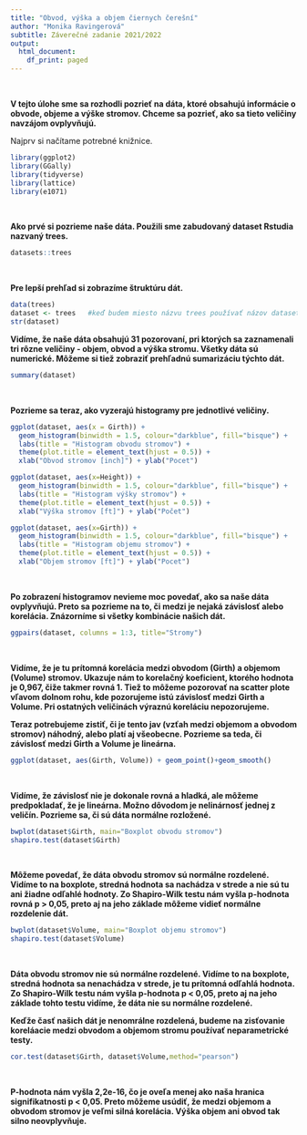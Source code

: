 ---
title: "Obvod, výška a objem čiernych čerešní"
author: "Monika Ravingerová"
subtitle: Záverečné zadanie 2021/2022
output:
  html_document:
    df_print: paged
---

<br>

__V tejto úlohe sme sa rozhodli pozrieť na dáta, ktoré obsahujú informácie o obvode, objeme a výške stromov. Chceme sa pozrieť, ako sa tieto veličiny navzájom ovplyvňujú.__


Najprv si načítame potrebné knižnice.
```{r}
library(ggplot2)
library(GGally)
library(tidyverse)
library(lattice)
library(e1071)
```

<br>

__Ako prvé si pozrieme naše dáta. Použili sme zabudovaný dataset Rstudia nazvaný trees.__
```{r}
datasets::trees
```
<br>

__Pre lepší prehľad si zobrazíme štruktúru dát.__
```{r}
data(trees)
dataset <- trees   #keď budem miesto názvu trees používať názov dataset, bude tento kód jednoduchšie použiteľný aj pre iný dataset
str(dataset)
```


__Vidíme, že naše dáta obsahujú 31 pozorovaní, pri ktorých sa zaznamenali tri rôzne veličiny - objem, obvod a výška stromu. Všetky dáta sú numerické. Môžeme si tiež zobraziť prehľadnú sumarizáciu týchto dát.__
```{r}
summary(dataset)
```
<br>

__Pozrieme sa teraz, ako vyzerajú histogramy pre jednotlivé veličiny.__
```{r}
ggplot(dataset, aes(x = Girth)) +
  geom_histogram(binwidth = 1.5, colour="darkblue", fill="bisque") +
  labs(title = "Histogram obvodu stromov") + 
  theme(plot.title = element_text(hjust = 0.5)) +
  xlab("Obvod stromov [inch]") + ylab("Pocet")

ggplot(dataset, aes(x=Height)) +
  geom_histogram(binwidth = 1.5, colour="darkblue", fill="bisque") +
  labs(title = "Histogram výšky stromov") +
  theme(plot.title = element_text(hjust = 0.5)) +
  xlab("Výška stromov [ft]") + ylab("Počet")

ggplot(dataset, aes(x=Girth)) +
  geom_histogram(binwidth = 1.5, colour="darkblue", fill="bisque") +
  labs(title = "Histogram objemu stromov") +
  theme(plot.title = element_text(hjust = 0.5)) +
  xlab("Objem stromov [ft]") + ylab("Pocet")
```
<br>

__Po zobrazení histogramov nevieme moc povedať, ako sa naše dáta ovplyvňujú. Preto sa pozrieme na to, či medzi je nejaká závislosť alebo korelácia. Znázorníme si všetky kombinácie našich dát.  __
```{r}
ggpairs(dataset, columns = 1:3, title="Stromy")
```
<br>

__Vidíme, že je tu prítomná korelácia medzi obvodom (Girth) a objemom (Volume) stromov. Ukazuje nám to korelačný koeficient, ktorého hodnota je 0,967, čiže takmer rovná 1. Tiež to môžeme pozorovať na scatter plote vľavom dolnom rohu, kde pozorujeme istú závislosť medzi Girth a Volume. Pri ostatných veličinách výraznú koreláciu nepozorujeme. __

__Teraz potrebujeme zistiť, či je tento jav (vzťah medzi objemom a obvodom stromov) náhodný, alebo platí aj všeobecne. Pozrieme sa teda, či závislosť medzi Girth a Volume je lineárna.__
```{r}
ggplot(dataset, aes(Girth, Volume)) + geom_point()+geom_smooth()
```
<br>

__Vidíme, že závislosť nie je dokonale rovná a hladká, ale môžeme predpokladať, že je lineárna. Možno dôvodom je nelinárnosť jednej z veličín. Pozrieme sa, či sú dáta normálne rozložené.__
```{r}
bwplot(dataset$Girth, main="Boxplot obvodu stromov")
shapiro.test(dataset$Girth)
```
<br>

__Môžeme povedať, že dáta obvodu stromov sú normálne rozdelené. Vidíme to na boxplote, stredná hodnota sa nachádza v strede a nie sú tu ani žiadne odľahlé hodnoty. Zo Shapiro-Wilk testu nám vyšla p-hodnota rovná p > 0,05, preto aj na jeho základe môžeme vidieť normálne rozdelenie dát.__

```{r}
bwplot(dataset$Volume, main="Boxplot objemu stromov")
shapiro.test(dataset$Volume)
```
<br>

__Dáta obvodu stromov nie sú normálne rozdelené. Vidíme to na boxplote, stredná hodnota sa nenachádza v strede, je tu prítomná odľahlá hodnota. Zo Shapiro-Wilk testu nám vyšla p-hodnota p < 0,05, preto aj na jeho základe tohto testu vidíme, že dáta nie su normálne rozdelené.__

__Keďže časť našich dát je nenomrálne rozdelená, budeme na zisťovanie koreláacie medzi obvodom a objemom stromu používať neparametrické testy.__
```{r}
cor.test(dataset$Girth, dataset$Volume,method="pearson")
```
<br>

__P-hodnota nám vyšla 2,2e-16, čo je oveľa menej ako naša hranica signifikatnosti p < 0,05. Preto môžeme usúdiť, že medzi objemom a obvodom stromov je veľmi silná korelácia. Výška objem ani obvod tak silno neovplyvňuje.__

<br>

<br>
